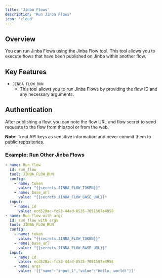 ```yaml
---
title: 'Jinba Flows'
description: 'Run Jinba Flows'
icon: 'cloud'
---
```



## Overview
You can run Jinba Flows using the Jinba Flow tool. This tool allows you to execute flows that have been published on Jinba within another flow.

## Key Features
- `JINBA_FLOW_RUN`
  - This tool allows you to run Jinba Flows by providing the flow ID and any necessary arguments.


## Authentication

After publishing a flow, you can note the flow URL and flow secret to send requests to the flow from this tool or from the web.

**Note**: Treat API keys as sensitive information and never commit them to public repositories.

### Example: Run Other Jinba Flows
```yaml
- name: Run flow
  id: run_flow
  tool: JINBA_FLOW_RUN
  config:
    - name: token
      value: "{{secrets.JINBA_FLOW_TOKEN}}"
    - name: base_url
      value: "{{secrets.JINBA_FLOW_BASE_URL}}"
  input:
    - name: id
      value: ecd528ac-fc53-44ad-8535-7051507e4958
- name: Run flow with args
  id: run_flow_with_args
  tool: JINBA_FLOW_RUN
  config:
    - name: token
      value: "{{secrets.JINBA_FLOW_TOKEN}}"
    - name: base_url
      value: "{{secrets.JINBA_FLOW_BASE_URL}}"
  input:
    - name: id
      value: ecd528ac-fc53-44ad-8535-7051507e4958
    - name: args
      value: '[{"name":"input_1","value":"Hello, world!"}]'
```
